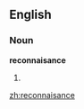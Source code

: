 ==English==
===Noun===
'''reconnaisance'''

# {{misspelling of|reconnaissance}}

[[zh:reconnaisance]]